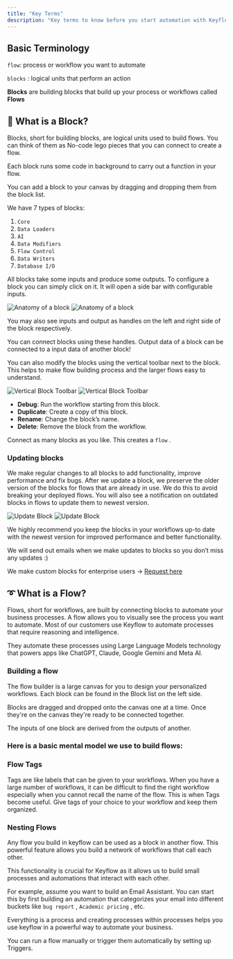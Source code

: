 ```yaml
---
title: "Key Terms"
description: "Key terms to know before you start automation with Keyflow"
---
```


## Basic Terminology

`flow`: process or workflow you want to automate

`blocks` : logical units that perform an action

**Blocks** are building blocks that build up your process or workflows called
**Flows**

## 🧱 What is a Block?

Blocks, short for building blocks, are logical units used to build flows. You can think of them as No-code lego pieces that you can connect to create a flow.

Each block runs some code in background to carry out a function in your flow.

You can add a block to your canvas by dragging and dropping them from the block list.

We have 7 types of blocks:

1. `Core`
2. `Data Loaders`
3. `AI`
4. `Data Modifiers`
5. `Flow Control`
6. `Data Writers`
7. `Database I/O`

All blocks take some inputs and produce some outputs. To configure a block you can simply click on it. It will open a side bar with configurable inputs.

<Frame>
  <img
    className="block dark:hidden"
    src="/images/terminology/blocks-light.png"
    alt="Anatomy of a block"
  />
  <img
    className="hidden dark:block"
    src="/images/terminology/blocks-dark.png"
    alt="Anatomy of a block"
  />
</Frame>

You may also see inputs and output as handles on the left and right side of the block respectively.

You can connect blocks using these handles. Output data of a block can be connected to a input data of another block!

You can also modify the blocks using the vertical toolbar next to the block. This helps to make flow building process and the larger flows easy to understand.

<Frame>
  <img
    className="block dark:hidden"
    src="/images/block-toolbar-light.png"
    alt="Vertical Block Toolbar"
  />
  <img
    className="hidden dark:block"
    src="/images/block-toolbar-dark.png"
    alt="Vertical Block Toolbar"
  />
</Frame>

- **Debug**: Run the workflow starting from this block.
- **Duplicate**: Create a copy of this block.
- **Rename**: Change the block’s name.
- **Delete**: Remove the block from the workflow.

Connect as many blocks as you like. This creates a `flow` .

### Updating blocks

We make regular changes to all blocks to add functionality, improve performance and fix bugs. After we update a block, we preserve the older version of the blocks for flows that are already in use. We do this to avoid breaking your deployed flows. You will also see a notification on outdated blocks in flows to update them to newest version.

<Frame>
  <img
    className="block dark:hidden"
    src="/images/update-block-light.png"
    alt="Update Block"
  />
  <img
    className="hidden dark:block"
    src="/images/update-block-dark.png"
    alt="Update Block"
  />
</Frame>

We highly recommend you keep the blocks in your workflows up-to date with the newest version for improved performance and better functionality.

We will send out emails when we make updates to blocks so you don’t miss any updates :)

<Tip>

We make custom blocks for enterprise users → [Request here](https://cal.com/keyflow/request-custom-automations)

</Tip>

## ➰ What is a Flow?

Flows, short for workflows, are built by connecting blocks to automate your business processes. A flow allows you to visually see the process you want to automate. Most of our customers use Keyflow to automate processes that require reasoning and intelligence.

They automate these processes using Large Language Models technology that powers apps like ChatGPT, Claude, Google Gemini and Meta AI.

### Building a flow

The flow builder is a large canvas for you to design your personalized workflows. Each block can be found in the Block list on the left side.

Blocks are dragged and dropped onto the canvas one at a time. Once they're on the canvas they're ready to be connected together.

The inputs of one block are derived from the outputs of another.

### Here is a basic mental model we use to build flows:

<Steps>
  <Step title="Loading data" />
  <Step title="Transform data (optional)" />
  <Step title="Analyzing with AI" />
  <Step title="Transform data (optional)" />
  <Step title="Take Action" />
</Steps>

### Flow Tags

Tags are like labels that can be given to your workflows. When you have a large number of workflows, it can be difficult to find the right workflow especially when you cannot recall the name of the flow. This is when Tags become useful. Give tags of your choice to your workflow and keep them organized.

### Nesting Flows

Any flow you build in keyflow can be used as a block in another flow. This powerful feature allows you build a network of workflows that call each other.

This functionality is crucial for Keyflow as it allows us to build small processes and automations that interact with each other.

For example, assume you want to build an Email Assistant. You can start this by first building an automation that categorizes your email into different buckets like `bug report` , `Academic pricing` , etc.

Everything is a process and creating processes within processes helps you use keyflow in a powerful way to automate your business.

You can run a flow manually or trigger them automatically by setting up Triggers.
